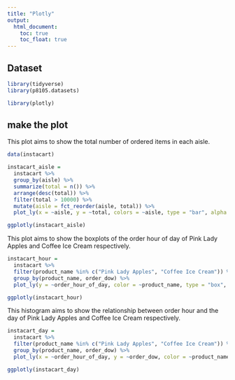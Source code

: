 ```yaml
---
title: "Plotly"
output: 
  html_document:
    toc: true
    toc_float: true
---
```


## Dataset

```r
library(tidyverse)
library(p8105.datasets)

library(plotly)
```

## make the plot 

This plot aims to show the total number of ordered items in each aisle.

```r
data(instacart)

instacart_aisle = 
  instacart %>%
  group_by(aisle) %>%
  summarize(total = n()) %>%
  arrange(desc(total)) %>%
  filter(total > 10000) %>%
  mutate(aisle = fct_reorder(aisle, total)) %>%
  plot_ly(x = ~aisle, y = ~total, colors = ~aisle, type = "bar", alpha = 0.5)

ggplotly(instacart_aisle)
```
This plot aims to show the boxplots of the order hour of day of Pink Lady Apples and Coffee Ice Cream respectively.

```r
instacart_hour = 
  instacart %>%
  filter(product_name %in% c("Pink Lady Apples", "Coffee Ice Cream")) %>%
  group_by(product_name, order_dow) %>%
  plot_ly(y = ~order_hour_of_day, color = ~product_name, type = "box", colors = "viridis")

ggplotly(instacart_hour)
```

This histogram aims to show the relationship between order hour and the day of Pink Lady Apples and Coffee Ice Cream respectively.

```r
instacart_day = 
  instacart %>%
  filter(product_name %in% c("Pink Lady Apples", "Coffee Ice Cream")) %>%
  group_by(product_name, order_dow) %>%
  plot_ly(x = ~order_hour_of_day, y = ~order_dow, color = ~product_name, type = "histogram")

ggplotly(instacart_day)
```